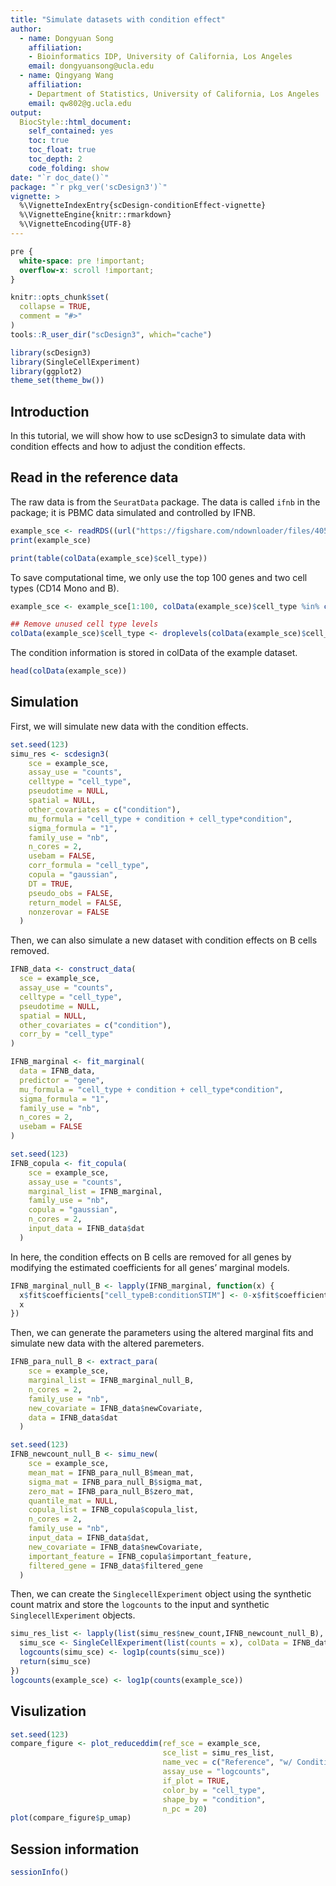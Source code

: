 ```yaml
---
title: "Simulate datasets with condition effect"
author: 
  - name: Dongyuan Song
    affiliation:
    - Bioinformatics IDP, University of California, Los Angeles
    email: dongyuansong@ucla.edu
  - name: Qingyang Wang
    affiliation:
    - Department of Statistics, University of California, Los Angeles
    email: qw802@g.ucla.edu
output: 
  BiocStyle::html_document:
    self_contained: yes
    toc: true
    toc_float: true
    toc_depth: 2
    code_folding: show
date: "`r doc_date()`"
package: "`r pkg_ver('scDesign3')`"
vignette: >
  %\VignetteIndexEntry{scDesign-conditionEffect-vignette}
  %\VignetteEngine{knitr::rmarkdown}
  %\VignetteEncoding{UTF-8}
---
```


```css
pre {
  white-space: pre !important;
  overflow-x: scroll !important;
}
```

```r
knitr::opts_chunk$set(
  collapse = TRUE,
  comment = "#>"
)
tools::R_user_dir("scDesign3", which="cache")
```

```r
library(scDesign3)
library(SingleCellExperiment)
library(ggplot2)
theme_set(theme_bw())
```

## Introduction
In this tutorial, we will show how to use scDesign3 to simulate data with condition effects and how to adjust the condition effects.

## Read in the reference data
The raw data is from the `SeuratData` package. The data is called `ifnb` in the package; it is PBMC data simulated and controlled by IFNB.

```r
example_sce <- readRDS((url("https://figshare.com/ndownloader/files/40581977")))
print(example_sce)
```
```r
print(table(colData(example_sce)$cell_type))
```

To save computational time, we only use the top 100 genes and two cell types (CD14 Mono and B).
```r
example_sce <- example_sce[1:100, colData(example_sce)$cell_type %in% c("CD14 Mono", "B")]

## Remove unused cell type levels
colData(example_sce)$cell_type <- droplevels(colData(example_sce)$cell_type)

```

The condition information is stored in colData of the example dataset.
```r
head(colData(example_sce))
```
## Simulation
First, we will simulate new data with the condition effects.
```r
set.seed(123)
simu_res <- scdesign3(
    sce = example_sce,
    assay_use = "counts",
    celltype = "cell_type",
    pseudotime = NULL,
    spatial = NULL,
    other_covariates = c("condition"),
    mu_formula = "cell_type + condition + cell_type*condition",
    sigma_formula = "1",
    family_use = "nb",
    n_cores = 2,
    usebam = FALSE,
    corr_formula = "cell_type",
    copula = "gaussian",
    DT = TRUE,
    pseudo_obs = FALSE,
    return_model = FALSE,
    nonzerovar = FALSE
  )


```

Then, we can also simulate a new dataset with condition effects on B cells removed.
```r
IFNB_data <- construct_data(
  sce = example_sce,
  assay_use = "counts",
  celltype = "cell_type",
  pseudotime = NULL,
  spatial = NULL,
  other_covariates = c("condition"),
  corr_by = "cell_type"
)
```
```r
IFNB_marginal <- fit_marginal(
  data = IFNB_data,
  predictor = "gene",
  mu_formula = "cell_type + condition + cell_type*condition",
  sigma_formula = "1",
  family_use = "nb",
  n_cores = 2,
  usebam = FALSE
)
```
```r
set.seed(123)
IFNB_copula <- fit_copula(
    sce = example_sce,
    assay_use = "counts",
    marginal_list = IFNB_marginal,
    family_use = "nb",
    copula = "gaussian",
    n_cores = 2,
    input_data = IFNB_data$dat
  )
```
In here, the condition effects on B cells are removed for all genes by modifying the estimated coefficients for all genes' marginal models.
```r
IFNB_marginal_null_B <- lapply(IFNB_marginal, function(x) {
  x$fit$coefficients["cell_typeB:conditionSTIM"] <- 0-x$fit$coefficients["conditionSTIM"]
  x
})
```
Then, we can generate the parameters using the altered marginal fits and simulate new data with the altered paremeters.
```r
IFNB_para_null_B <- extract_para(
    sce = example_sce,
    marginal_list = IFNB_marginal_null_B,
    n_cores = 2,
    family_use = "nb",
    new_covariate = IFNB_data$newCovariate,
    data = IFNB_data$dat
  )
```
```r
set.seed(123)
IFNB_newcount_null_B <- simu_new(
    sce = example_sce,
    mean_mat = IFNB_para_null_B$mean_mat,
    sigma_mat = IFNB_para_null_B$sigma_mat,
    zero_mat = IFNB_para_null_B$zero_mat,
    quantile_mat = NULL,
    copula_list = IFNB_copula$copula_list,
    n_cores = 2,
    family_use = "nb",
    input_data = IFNB_data$dat,
    new_covariate = IFNB_data$newCovariate,
    important_feature = IFNB_copula$important_feature,
    filtered_gene = IFNB_data$filtered_gene
  )
```
Then, we can create the `SinglecellExperiment` object using the synthetic count matrix and store the `logcounts` to the input and synthetic `SinglecellExperiment` objects.
```r
simu_res_list <- lapply(list(simu_res$new_count,IFNB_newcount_null_B), function(x){
  simu_sce <- SingleCellExperiment(list(counts = x), colData = IFNB_data$newCovariate)
  logcounts(simu_sce) <- log1p(counts(simu_sce))
  return(simu_sce)
})
logcounts(example_sce) <- log1p(counts(example_sce))
```

## Visulization
```r
set.seed(123)
compare_figure <- plot_reduceddim(ref_sce = example_sce, 
                                  sce_list = simu_res_list, 
                                  name_vec = c("Reference", "w/ Condition", "Modified Condition"),
                                  assay_use = "logcounts", 
                                  if_plot = TRUE, 
                                  color_by = "cell_type", 
                                  shape_by = "condition",
                                  n_pc = 20)
plot(compare_figure$p_umap)
```



## Session information
```r
sessionInfo()
```
